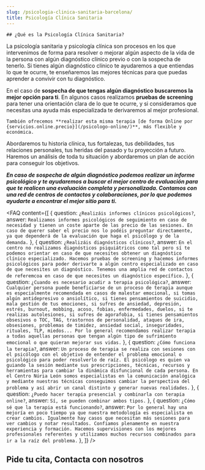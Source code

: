 ```yaml
---
slug: /psicologia-clinica-sanitaria-barcelona/
title: Psicología Clínica Sanitaria
---
```



<div class="flex gap-x-8 flex-wrap lg:flex-nowrap items-center">
  <ServicioCard type="sanitaria" />
  <div>

    ## ¿Qué es la Psicología Clínica Sanitaria?

  La psicología sanitaria y psicología clínica son procesos en los que intervenimos de forma para resolver o mejorar algún aspecto de la vida de la persona con algún diagnóstico clínico previo o con la sospecha de tenerlo. Si tienes algún diagnóstico clínico te ayudaremos a que entiendas lo que te ocurre, te enseñaremos las mejores técnicas para que puedas aprender a convivir con tu diagnóstico. 
  
  En el caso de **sospecha de que tengas algún diagnóstico buscaremos la mejor opción para ti**. En algunos casos realizamos **pruebas de screening** para tener una orientación clara de lo que te ocurre, y si consideramos que necesitas una ayuda más especializada te derivaremos al mejor profesional. 

    También ofrecemos **realizar esta misma terapia [de forma Online por {servicios.online.precio}](/psicologo-online/)**, más flexible y económica.

  </div>
</div>

Abordaremos tu historia clínica, tus fortalezas, tus debilidades, tus relaciones personales, tus heridas del pasado y tu proyección a futuro. Haremos un análisis de toda tu situación y abordaremos un plan de acción para conseguir los objetivos. 

_**En caso de sospecha de algún diagnóstico podemos realizar un informe psicológico y te ayudaremos a buscar el mejor centro de evaluación para que te realicen una evaluación completa y personalizada. Contamos con una red de centros de contactos y colaboraciones, por lo que podemos ayudarte a encontrar el mejor sitio para ti.**_

<ComoEsLaTerapia tipo="sanitaria" />
<Problemas tipo="sanitaria" />
<Valores />
<Reviews />

<FAQ content={[
  {
    question: `¿Realizáis informes clínicos psicológicos?`,
    answer: `Realizamos informes psicológicos de seguimiento en caso de necesidad y tienen un coste aparte de las precio de las sesiones. En caso de querer saber el precio nos lo podéis preguntar directamente, ya que dependerá de la evaluación que haga el psicólogo y de la demanda.`
  },
  {
    question: `¿Realizáis diagnósticos clínicos?`,
    answer: `En el centro no realizamos diagnósticos psiquiátricos como tal pero sí te podemos orientar en caso de que necesites obtener un diagnóstico clínico especializado. Hacemos pruebas de screening y hacemos informes psicológicos para poder derivarte a algún centro especializado en caso de que necesites un diagnóstico. Tenemos una amplia red de contactos de referemcoa en caso de que necesites un diagnóstico específico.`
  },
  {
    question: `¿Cuando es necesario acudir a terapia psicológica?`,
    answer: `Cualquier persona puede beneficiarse de un proceso de terapia aunque es especialmente recomendada en casos de malestar emocional, si tomas algún antidepresivo o ansiolítico, si tienes pensamientos de suicidio, mala gestión de tus emociones, si sufres de ansiedad, depresión, estrés, burnout, mobbing, acoso, fobias, enfermedades, duelos, si te realizas autolesiones, si sufres de agorafobia, si tienes pensamientos obsesivos o TOC, TAG, trastornos de personalidad, ataques de ira, obsesiones, problemas de timidez, ansiedad social, inseguridades, rituales, TLP, miedos... Por lo general recomendamos realizar terapia a todas aquellas personas que tengan algún tipo de sufrimiento emocional o que quieran mejorar sus vidas.`
  },
  {
    question: `¿Cómo funciona la terapia?`,
    answer: `Un proceso de terapia se realiza con sesiones con el psicólogo con el objetivo de entender el problema emocional o psicológico para poder resolverlo de raíz. El psicólogo es quien va guiando la sesión mediante sus prescripciones, técnicas, recursos y herramientas para cambiar la dinámica disfuncional de cada persona. En el Centro Núria León somos especialistas en la comunicación analógica y mediante nuestras técnicas conseguimos cambiar la perspectiva del problema y así abrir un canal distinto y generar nuevas realidades.`
  },
  {
    question: `¿Puedo hacer terapia presencial y combinarla con terapia online?`,
    answer: `Sí, se pueden combinar ambos tipos.`
  },
  {
    question: `¿Cómo sé que la terapia está funcionando?`,
    answer: `Por lo general hay una mejoría en poco tiempo ya que nuestra metodología es especialista en crear cambios. Igualmente hay casos que necesitan más sesiones para ver cambios y notar resultados. Confiamos plenamente en nuestra experiencia y formación. Hacemos supervisiones con los mejores profesionales referentes y utilizamos muchos recursos combinados para ir a la raíz del problema.`
  },
]} />

<h2>Pide tu cita, Contacta con nosotros</h2>
<ContactForm />
